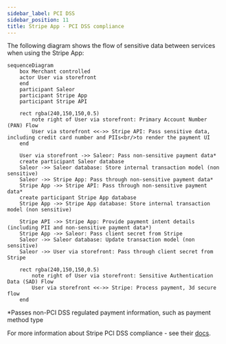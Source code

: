 ```yaml
---
sidebar_label: PCI DSS
sidebar_position: 11
title: Stripe App - PCI DSS compliance
---
```


The following diagram shows the flow of sensitive data between services when using the Stripe App:

```mermaid
sequenceDiagram
    box Merchant controlled
    actor User via storefront
    end
    participant Saleor
    participant Stripe App
    participant Stripe API

    rect rgba(240,150,150,0.5)
        note right of User via storefront: Primary Account Number (PAN) Flow
        User via storefront <<->> Stripe API: Pass sensitive data, including credit card number and PIIs<br/>to render the payment UI
    end

    User via storefront ->> Saleor: Pass non-sensitive payment data*
    create participant Saleor database
    Saleor ->> Saleor database: Store internal transaction model (non sensitive)
    Saleor ->> Stripe App: Pass through non-sensitive payment data*
    Stripe App ->> Stripe API: Pass through non-sensitive payment data*
    create participant Stripe App database
    Stripe App ->> Stripe App database: Store internal transaction model (non sensitive)

    Stripe API ->> Stripe App: Provide payment intent details (including PII and non-sensitive payment data*)
    Stripe App ->> Saleor: Pass client secret from Stripe
    Saleor ->> Saleor database: Update transaction model (non sensitive)
    Saleor ->> User via storefront: Pass through client secret from Stripe

    rect rgba(240,150,150,0.5)
        note right of User via storefront: Sensitive Authentication Data (SAD) Flow
        User via storefront <<->> Stripe: Process payment, 3d secure flow
    end
```

*Passes non-PCI DSS regulated payment information, such as payment method type

For more information about Stripe PCI DSS compliance - see their [docs](https://docs.stripe.com/security).
